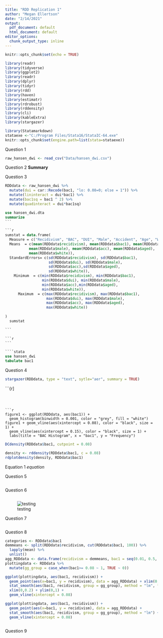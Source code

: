 ```yaml
---
title: "RDD Replication 1"
author: "Megan Ellertson"
date: "2/14/2021"
output:
  pdf_document: default
  html_document: default
editor_options: 
  chunk_output_type: inline
---
```


```r
knitr::opts_chunk$set(echo = TRUE)
```

```r
library(readr)
library(tidyverse)
library(ggplot2)
library(readr)
library(dplyr)
library(tidyr)
library(rdd)
library(haven)
library(estimatr)
library(rdrobust)
library(rddensity)
library(cli)
library(kableExtra)
library(stargazer)

library(Statamarkdown)
stataexe <-"C:/Program Files/Stata16/StataIC-64.exe"
knitr::opts_chunk$set(engine.path=list(stata=stataexe))


```

Question 1

```r

raw_hansen_dwi <- read_csv("Data/hansen_dwi.csv")

```

Question 2 
**Summary**

Question 3

```r
RDDdata <- raw_hansen_dwi %>%
  mutate(dui = car::Recode(bac1, "lo: 0.08=0; else = 1")) %>%
  mutate(lininteract = dui*bac1) %>%
  mutate(bac1sq = bac1 ^ 2) %>%
  mutate(quadinteract = dui*bac1sq)

``` 
````stata
use hansen_dwi.dta
summarize
```

```r
sumstat = data.frame(
  Measure = c("Recidivism", "BAC", "DUI", "Male", "Accident", "Age", "White"),
  Means  = c(mean(RDDdata$recidivism), mean(RDDdata$bac1), mean(RDDdata$dui), 
           mean(RDDdata$male), mean(RDDdata$acc), mean(RDDdata$aged), 
           mean(RDDdata$white)),
  StandardErrors= c(sd(RDDdata$recidivism), sd(RDDdata$bac1),
                    sd(RDDdata$dui), sd(RDDdata$male),
                    sd(RDDdata$acc),sd(RDDdata$aged), 
                    sd(RDDdata$white)),
    Minimum  = c(min(RDDdata$recidivism), min(RDDdata$bac1), 
                 min(RDDdata$dui), min(RDDdata$male),
                 min(RDDdata$acc),min(RDDdata$aged), 
                 min(RDDdata$white)),
      Maximum  = c(max(RDDdata$recidivism), max(RDDdata$bac1), 
                   max(RDDdata$dui), max(RDDdata$male), 
                   max(RDDdata$acc), max(RDDdata$aged), 
                   max(RDDdata$white))
            
)
  sumstat

```

```r

```

````stata
use hansen_dwi
tabulate bac1
````

Question 4 
```r
stargazer(RDDdata, type = "text", sytle="aer", summary = TRUE)
```


```{r]


```



```r
figure1 <- ggplot(RDDdata, aes(bac1)) +
  geom_histogram(binwidth = 0.001, color = "grey", fill = "white") 
figure1 + geom_vline(aes(xintercept = 0.08), color = "black", size = 1) +
  geom_vline(aes(xintercept = 0.15), color = "black", size = 1) +
  labs(title = "BAC Histogram", x = "bac1", y = "Frequency")
```

```r

DCdensity(RDDdata$bac1, cutpoint = 0.08)

density <- rddensity(RDDdata$bac1, c = 0.08)
rdplotdensity(density, RDDdata$bac1)
```


Equation 1
$equation$

Question 5 
```r

```


Question 6
```r


```

![testing](Figures/Linear.png)


Question 7
```r





```



Question 8
```r
categories <- RDDdata$bac1 
demmeans <- split(RDDdata$recidivism, cut(RDDdata$bac1, 100)) %>%
  lapply(mean) %>%
  unlist()
agg_RDDdata <- data.frame(recidivism = demmeans, bac1 = seq(0.01, 0.5, by = 0.01))
plottingdata <- RDDdata %>%
  mutate(gg_group = case_when(bac1>= 0.08 ~ 1, TRUE ~ 0))

ggplot(plottingdata, aes(bac1, recidivism)) +
  geom_point(aes(x=bac1, y = recidivism), data = agg_RDDdata) + xlim(0, 0.2) + ylim(0.08, 0.16) +
  stat_smooth(aes(bac1, recidivism, group = gg_group), method = "lm", formula = y ~ x + I(x^2)) +
  xlim(0,0.2) + ylim(0,1) +
  geom_vline(xintercept = 0.08)

ggplot(plottingdata, aes(bac1, recidivism)) +
  geom_point(aes(x=bac1, y = recidivism), data = agg_RDDdata) +
  stat_smooth(aes(bac1, recidivism, group = gg_group), method = "lm") +
  geom_vline(xintercept = 0.08)
  
```


Question 9

```r

```



